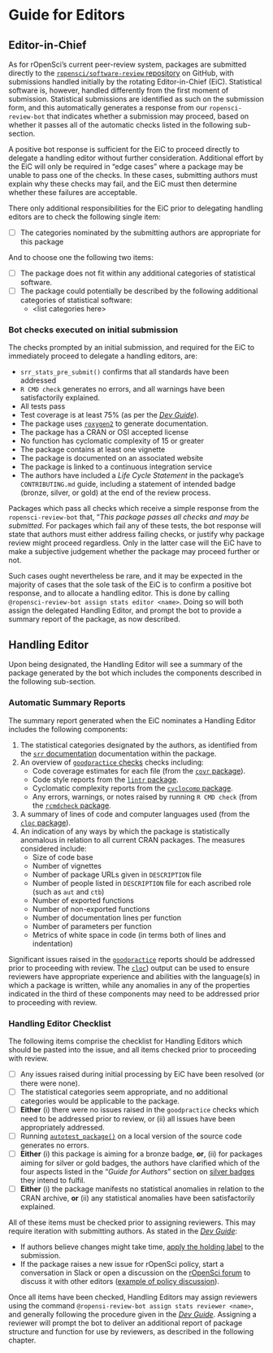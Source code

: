 
# Guide for Editors  {#pkgsubmission}

## Editor-in-Chief

As for rOpenSci's current peer-review system, packages are submitted directly
to the [`ropensci/software-review`
repository](https://github.com/ropensci/software-review) on GitHub, with
submissions handled initially by the rotating Editor-in-Chief (EiC).
Statistical software is, however, handled differently from the first
moment of submission. Statistical submissions are identified as such on the
submission form, and this automatically generates a response from our
`ropensci-review-bot` that indicates whether a submission may proceed, based on
whether it passes all of the automatic checks listed in the following
sub-section.

A positive bot response is sufficient for the EiC to proceed directly to
delegate a handling editor without further consideration. Additional effort by
the EiC will only be required in "edge cases" where a package may be unable to
pass one of the checks. In these cases, submitting authors must explain why
these checks may fail, and the EiC must then determine whether these failures
are acceptable.

There only additional responsibilities for the EiC prior to delegating handling
editors are to check the following single item:

- [ ] The categories nominated by the submitting authors are appropriate for
  this package

And to choose one the following two items:

- [ ] The package does not fit within any additional categories of statistical
  software.
- [ ] The package could potentially be described by the following additional
  categories of statistical software:
    - \<list categories here\>


### Bot checks executed on initial submission

The checks prompted by an initial submission, and required for the EiC to
immediately proceed to delegate a handling editors, are:

- `srr_stats_pre_submit()` confirms that all standards have been addressed
- `R CMD check` generates no errors, and all warnings have been satisfactorily
  explained.
- All tests pass
- Test coverage is at least 75% (as per the [*Dev
  Guide*](https://devguide.ropensci.org/building.html#testing)).
- The package uses [`roxygen2`](https://roxygen2.r-lib.org) to generate
  documentation.
- The package has a CRAN or OSI accepted license
- No function has cyclomatic complexity of 15 or greater
- The package contains at least one vignette
- The package is documented on an associated website
- The package is linked to a continuous integration service
- The authors have included a *Life Cycle Statement* in the package's
  `CONTRIBUTING.md` guide, including a statement of intended badge (bronze,
  silver, or gold) at the end of the review process.

Packages which pass all checks which receive a simple response from the
`ropensci-review-bot` that, "*This package passes all checks and may be
submitted*. For packages which fail any of these tests, the bot response will
state that authors must either address failing checks, or justify why package
review might proceed regardless. Only in the latter case will the EiC have to
make a subjective judgement whether the package may proceed further or not.

Such cases ought nevertheless be rare, and it may be expected in the majority
of cases that the sole task of the EiC is to confirm a positive bot response,
and to allocate a handling editor. This is done by calling
`@ropensci-review-bot assign stats editor <name>`. Doing so will both assign
the delegated Handling Editor, and prompt the bot to provide a summary report
of the package, as now described.



## Handling Editor

Upon being designated, the Handling Editor will see a summary of the package
generated by the bot which includes the components described in the following
sub-section.

### Automatic Summary Reports

The summary report generated when the EiC nominates a Handling Editor includes
the following components:

1. The statistical categories designated by the authors, as identified from the
   [`srr` documentation](https://github.com/ropenscilabs/srr) documentation
   within the package.
2. An overview of [`goodpractice`
   checks](https://github.com/MangoTheCat/goodpractice) checks including:
    - Code coverage estimates for each file (from the [`covr`
      package](https://github.com/r-lib/covr)).
    - Code style reports from the [`lintr`
      package](https://github.com/jimhester/lintr).
    - Cyclomatic complexity reports from the [`cyclocomp`
      package](https://github.com/MangoTheCat/cyclocomp).
    - Any errors, warnings, or notes raised by running `R CMD check` (from the
      [`rcmdcheck` package](https://github.com/r-lib/rcmdcheck).
3. A summary of lines of code and computer languages used (from the [`cloc`
   package](https://github.com/hrbrmstr/cloc)).
4. An indication of any ways by which the package is statistically anomalous in
   relation to all current CRAN packages. The measures considered include:
    - Size of code base
    - Number of vignettes
    - Number of package URLs given in `DESCRIPTION` file
    - Number of people listed in `DESCRIPTION` file for each ascribed role
      (such as `aut` and `ctb`)
    - Number of exported functions
    - Number of non-exported functions
    - Number of documentation lines per function
    - Number of parameters per function
    - Metrics of white space in code (in terms both of lines and indentation)

Significant issues raised in the
[`goodpractice`](https://github.com/MangoTheCat/goodpractice) reports should be
addressed prior to proceeding with review. The
[`cloc`](https://github.com/hrbrmstr/cloc)) output can be used to ensure
reviewers have appropriate experience and abilities with the language(s) in
which a package is written, while any anomalies in any of the properties
indicated in the third of these components may need to be addressed prior to
proceeding with review.

### Handling Editor Checklist

The following items comprise the checklist for Handling Editors which should be
pasted into the issue, and all items checked prior to proceeding with review.

- [ ] Any issues raised during initial processing by EiC have been resolved (or
  there were none).
- [ ] The statistical categories seem appropriate, and no additional categories
  would be applicable to the package.
- [ ] **Either** (i) there were no issues raised in the `goodpractice` checks
  which need to be addressed prior to review, or (ii) all issues have been
  appropriately addressed.
- [ ] Running
  [`autotest_package()`](https://ropenscilabs.github.io/autotest/reference/autotest_package.html)
  on a local version of the source code generates no errors.
- [ ] **Either** (i) this package is aiming for a bronze badge, **or**, (ii)
  for packages aiming for silver or gold badges, the authors have clarified
  which of the four aspects listed in the "*Guide for Authors*" section on
  [silver badges](#pkgdev-silver) they intend to fulfil.
- [ ] **Either** (i) the package manifests no statistical anomalies in relation
  to the CRAN archive, **or** (ii) any statistical anomalies have been
  satisfactorily explained.

All of these items must be checked prior to assigning reviewers. This may
require iteration with submitting authors. As stated in the 
[*Dev Guide*](https://devguide.ropensci.org/editorguide.html#upon-submission):

- If authors believe changes might take time, [apply the holding
  label](#policiesreviewprocess) to the submission.
- If the package raises a new issue for rOpenSci policy, start a conversation
  in Slack or open a discussion on the [rOpenSci
  forum](https://discuss.ropensci.org/) to discuss it with other editors
  ([example of policy
  discussion](https://discuss.ropensci.org/t/overlap-policy-for-package-onboarding/368)).

Once all items have been checked, Handling Editors may assign reviewers using
the command `@ropensi-review-bot assign stats reviewer <name>`, and generally
following the procedure given in the [*Dev
Guide*](https://devguide.ropensci.org/editorguide.html#look-for-and-assign-reviewers).
Assigning a reviewer will prompt the bot to deliver an additional report of
package structure and function for use by reviewers, as described in the
following chapter.
